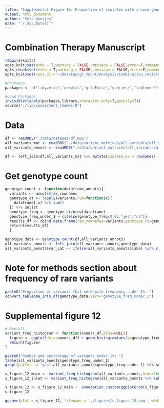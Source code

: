```yaml
---
title: "Supplemental Figure 10. Proportion of isolates with a core genome variant"
output: html_document
author: "Kyle Gontjes"
date: "`r Sys.Date()`"
---
```



# Combination Therapy Manuscript
```r
require(knitr)
opts_knit$set(echo = T,warning = FALSE, message = FALSE,error=F,comment=NA)
opts_chunk$set(echo = T,warning = FALSE, message = FALSE,error=F,comment=NA)
opts_knit$set(root.dir='~/Desktop/gl_mount/Analysis/Combination_resistance/pre-intro-blbli-resistance-ms/')
```

```r
#Packages
packages <- c("tidyverse","cowplot","gridExtra","gontjesr","tableone")

#Load Packages
invisible(lapply(packages,library,character.only=T,quietly=T))
source("./lib/consistent_themes.R")
```

# Data
```r
df <- readRDS("./data/dataset/df.RDS")
all_variants_mat <- readRDS("./data/variant_matrices/all_variants/all_variant_mat.RDS")
all_variants_annots <- readRDS("./data/variant_matrices/all_variants/all_variant_annots.RDS")

df <- left_join(df,all_variants_mat %>% mutate(isolate_no = rownames(.)))
```

# Get genotype count
```r
genotype_count <- function(dataframe,annots){
  variants <- annots$raw_rownames
  genotype_ct <- lapply(variants,FUN=function(x){
    dataframe[,x] %>% sum()
  }) %>% unlist
  genotype_freq <- genotype_ct/nrow(dataframe)
  genotype_freq_under_1 = {ifelse(genotype_freq<0.01,"yes","no")}
  results_df <- cbind.data.frame(raw_rownames=variants,genotype_ct=genotype_ct,genotype_freq=genotype_freq,genotype_freq_under_1=genotype_freq_under_1)
  return(results_df)
  }
  
genotype_data <- genotype_count(df,all_variants_annots)
all_variants_annots <- left_join(all_variants_annots,genotype_data)
all_variants_annots$var_cat <- ifelse(all_variants_annots$label %in% c("Non-Coding SNP","Coding SNP"),"SNP",ifelse(all_variants_annots$label %in% c("Non-Coding Indel","Coding Indel"),"INDEL","Insertion"))
```

# Note for methods section about frequency of rare variants
```r
paste0("Proportion of variants that were with frequency under 1%: ")
convert_tableone_into_df(genotype_data,vars="genotype_freq_under_1") 
```

# Supplemental figure 12
```r
# Overall
variant_freq_histogram <- function(annots_df,bins=NULL){
  figure <- ggplot(data=annots_df) + geom_histogram(aes(x=genotype_freq,fill=var_cat),bins=bins) + theme_bw_me + xlab("Proportion of isolates with variant") + ylab("Number of variants") + theme(legend.position = "bottom") + variant_type_scale
  return(figure)
}

paste0("Number and percentage of variants under 1%: ")
table(all_variants_annots$genotype_freq_under_1)
grepl(pattern = "yes",all_variants_annots$genotype_freq_under_1) %>% sum / nrow(all_variants_annots) 

s_figure_12_main <- variant_freq_histogram(all_variants_annots,bins=100)   + s_figure_12_format
s_figure_12_inlet <- variant_freq_histogram(all_variants_annots %>% subset(genotype_freq<=0.05),bins=30) + theme(legend.position = "none") + xlab("") + ylab("")

s_figure_12 <- s_figure_12_main +  annotation_custom(ggplotGrob(s_figure_12_inlet), xmin = 0.4, xmax = 1, ymin = 1250, ymax = 4000)
s_figure_12 
```

```r
ggsave(plot = s_figure_12, filename = './figures/s_figure_10.png', width = 6, height = 5,limitsize=FALSE)
```
